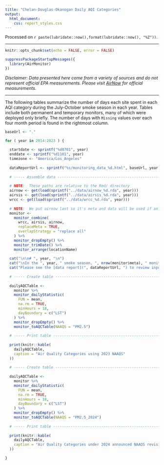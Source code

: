 ```yaml
---
title: "Chelan-Douglas-Okanogan Daily AQI Categories"
output:
  html_document: 
    css: report_styles.css
---
```


Processed on `r paste(lubridate::now(),format(lubridate::now(), "%Z"))`.

----

```r
knitr::opts_chunk$set(echo = FALSE, error = FALSE)

suppressPackageStartupMessages({
  library(AirMonitor)
})

```

_Disclaimer: Data presented here come from a variety of sources and do not 
represent official EPA measurements. Please visit
[AirNow](https://www.airnow.gov) for official measurements._

----

The following tables summarize the number of days each site spent in each AQI
category during the July-October smoke season in each year. Tables include both
permanent and temporary monitors, many of which were deployed only briefly. 
The number of days with `Missing` values over each four month period is found in 
the rightmost column. 


```r

baseUrl <- "."

for ( year in 2014:2023 ) {
  
  startdate <- sprintf("%d0701", year)
  enddate <- sprintf("%d1101", year)
  timezone <- "America/Los_Angeles"
  
  dataReportUrl <- sprintf("%s/monitoring_data_%d.html", baseUrl, year)
  
  # ----- Assemble data --------------------------------------------------------
  
  # NOTE:  These paths are relative to the Rmd/ directory
  airnow <- get(load(sprintf("../data/airnow_%d.rda", year)))
  airsis <- get(load(sprintf("../data/airsis_%d.rda", year)))
  wrcc <- get(load(sprintf("../data/wrcc_%d.rda", year)))
  
  # NOTE:  We put airnow last so it's meta and data will be used if an ID appears more than once
  monitor <-
    monitor_combine(
      wrcc, airsis, airnow,
      replaceMeta = TRUE,
      overlapStrategy = "replace all"
    ) %>%
    monitor_dropEmpty() %>%
    monitor_trimDate() %>%
    monitor_arrange(locationName)
  
  cat("\n\n# ", year, "\n")
  cat("\nIn the ", year, " smoke season, ", nrow(monitor$meta), " monitors were deployed.\n")
  cat("Please see the [data report](", dataReportUrl, ") to review input data.\n")
  
  # ----- Create table ---------------------------------------------------------
  
  dailyAQCTable <-
    monitor %>%
    monitor_dailyStatistic(
      FUN = mean,
      na.rm = TRUE,
      minHours = 18,
      dayBoundary = c("LST")
    ) %>%
    monitor_dropEmpty() %>%
    monitor_toAQCTable(NAAQS = "PM2.5")
  
  # ----- Print table ----------------------------------------------------------
  
  print(knitr::kable(
    dailyAQCTable, 
    caption = "Air Quality Categories using 2023 NAAQS"
  ))
  
  # ----- Create table ---------------------------------------------------------
  
  dailyAQCTable <-
    monitor %>%
    monitor_dailyStatistic(
      FUN = mean,
      na.rm = TRUE,
      minHours = 18,
      dayBoundary = c("LST")
    ) %>%
    monitor_dropEmpty() %>%
    monitor_toAQCTable(NAAQS = "PM2.5_2024")
  
  # ----- Print table ----------------------------------------------------------
  
  print(knitr::kable(
    dailyAQCTable, 
    caption = "Air Quality Categories under 2024 announced NAAQS revision"
  ))
  
}
```


